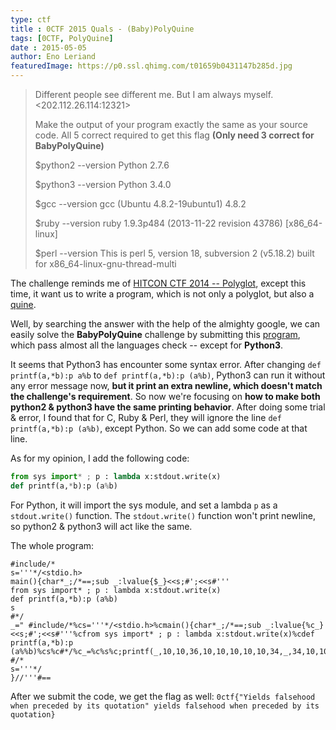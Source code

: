 ```yaml
---
type: ctf
title : 0CTF 2015 Quals - (Baby)PolyQuine
tags: [0CTF, PolyQuine]
date : 2015-05-05
author: Eno Leriand
featuredImage: https://p0.ssl.qhimg.com/t01659b0431147b285d.jpg
---
```


> Different people see different me.
> But I am always myself.
> <202.112.26.114:12321>
>
> Make the output of your program exactly the same as your source code.
> All 5 correct required to get this flag **(Only need 3 correct for BabyPolyQuine)**
> 
>$python2 --version
> Python 2.7.6
>
> $python3 --version
> Python 3.4.0
>
>$gcc --version
> gcc (Ubuntu 4.8.2-19ubuntu1) 4.8.2
>
> $ruby --version
> ruby 1.9.3p484 (2013-11-22 revision 43786) [x86_64-linux]
>
> $perl --version
> This is perl 5, version 18, subversion 2 (v5.18.2) built for x86_64-linux-gnu-thread-multi

The challenge reminds me of [HITCON CTF 2014 -- Polyglot](https://github.com/ctfs/write-ups-2014/tree/master/hitcon-ctf-2014/polyglot), except this time, it want us to write a program, which is not only a polyglot, but also a [quine](http://en.wikipedia.org/wiki/Quine_%28computing%29).  

Well, by searching the answer with the help of the almighty google, we can easily solve the **BabyPolyQuine** challenge by submitting this [program](http://shinh.skr.jp/obf/poly_quine.txt), which pass almost all the languages check -- except for **Python3**.

It seems that Python3 has encounter some syntax error. After changing `def printf(a,*b):p a%b` to `def printf(a,*b):p (a%b)`, Python3 can run it without any error message now, **but it print an extra newline, which doesn't match the challenge's requirement**. So now we're focusing on **how to make both python2 & python3 have the same printing behavior**. After doing some trial & error, I found that for C, Ruby & Perl, they will ignore the line `def printf(a,*b):p (a%b)`, except Python. So we can add some code at that line. 

As for my opinion, I add the following code:
	 
```python 
from sys import* ; p : lambda x:stdout.write(x)
def printf(a,*b):p (a%b)
```

For Python, it will import the sys module, and set a lambda `p` as a `stdout.write()` function. The `stdout.write()` function won't print newline, so python2 & python3 will act like the same. 

The whole program:
```
#include/*
s='''*/<stdio.h>
main(){char*_;/*==;sub _:lvalue{$_}<<s;#';<<s#'''
from sys import* ; p : lambda x:stdout.write(x)
def printf(a,*b):p (a%b)
s
#*/
_=" #include/*%cs='''*/<stdio.h>%cmain(){char*_;/*==;sub _:lvalue{%c_}<<s;#';<<s#'''%cfrom sys import* ; p : lambda x:stdout.write(x)%cdef printf(a,*b):p (a%%b)%cs%c#*/%c_=%c%s%c;printf(_,10,10,36,10,10,10,10,10,34,_,34,10,10,10,10);%c#/*%cs='''*/%c}//'''#==%c";printf(_,10,10,36,10,10,10,10,10,34,_,34,10,10,10,10);
#/*
s='''*/
}//'''#==
```

After we submit the code, we get the flag as well: `0ctf{"Yields falsehood when preceded by its quotation" yields falsehood when preceded by its quotation}`
